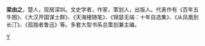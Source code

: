 {{article issues
|
{{Expand|time=2011-06-11T14:55:17+00:00}}
{{Unreferenced|time=2011-06-11T14:55:17+00:00}}
}}
'''梁由之'''，楚人，现居深圳。文史学者，作家，策划人，出版人。代表作有《百年五牛图》、《大汉开国谋士群》、《天海楼随笔》、《锦瑟无端：十年自选集》、《从凤凰到长汀》、《孤独者鲁迅》等。多套大型书系总策划兼主编。

[[分类:梁姓|Y]]